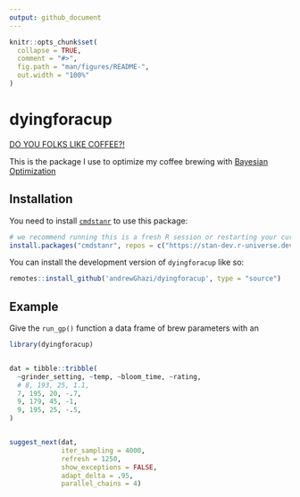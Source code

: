 ```yaml
---
output: github_document
---
```


<!-- README.md is generated from README.Rmd. Please edit that file -->

```r
knitr::opts_chunk$set(
  collapse = TRUE,
  comment = "#>",
  fig.path = "man/figures/README-",
  out.width = "100%"
)
```

# dyingforacup

[DO YOU FOLKS LIKE COFFEE?!](https://www.youtube.com/watch?v=RJC9DXQAd7U)

<!-- badges: start -->
<!-- badges: end -->

This is the package I use to optimize my coffee brewing with [Bayesian Optimization](https://www.youtube.com/watch?v=wZODGJzKmD0)

## Installation

You need to install [`cmdstanr`](https://mc-stan.org/cmdstanr/index.html) to use this package:

```r
# we recommend running this is a fresh R session or restarting your current session
install.packages("cmdstanr", repos = c("https://stan-dev.r-universe.dev", getOption("repos")))
```

You can install the development version of `dyingforacup` like so:

```r
remotes::install_github('andrewGhazi/dyingforacup', type = "source")
```

## Example

Give the `run_gp()` function a data frame of brew parameters with an 

```r
library(dyingforacup)


dat = tibble::tribble(
  ~grinder_setting, ~temp, ~bloom_time, ~rating,
  # 8, 193, 25, 1.1,
  7, 195, 20, -.7,
  9, 179, 45, -1,
  9, 195, 25, -.5,
) 


suggest_next(dat,
             iter_sampling = 4000, 
             refresh = 1250, 
             show_exceptions = FALSE, 
             adapt_delta = .95, 
             parallel_chains = 4)
```
